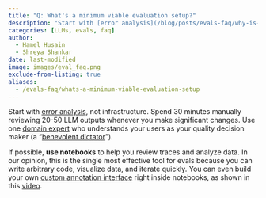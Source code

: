 ```yaml
---
title: "Q: What's a minimum viable evaluation setup?"
description: "Start with [error analysis](/blog/posts/evals-faq/why-is-error-analysis-so-important-in-llm-evals-and-how-is-it-performed.html), not infrastructure"
categories: [LLMs, evals, faq]
author: 
  - Hamel Husain
  - Shreya Shankar
date: last-modified
image: images/eval_faq.png
exclude-from-listing: true
aliases:
  - /evals-faq/whats-a-minimum-viable-evaluation-setup
---
```


Start with [error analysis](/blog/posts/evals-faq/why-is-error-analysis-so-important-in-llm-evals-and-how-is-it-performed.html), not infrastructure. Spend 30 minutes manually reviewing 20-50 LLM outputs whenever you make significant changes. Use one [domain expert](/blog/posts/evals-faq/how-many-people-should-annotate-my-llm-outputs.html) who understands your users as your quality decision maker (a "[benevolent dictator](/blog/posts/evals-faq/how-many-people-should-annotate-my-llm-outputs.html)").

If possible, **use notebooks** to help you review traces and analyze data. In our opinion, this is the single most effective tool for evals because you can write arbitrary code, visualize data, and iterate quickly. You can even build your own [custom annotation interface](/blog/posts/evals-faq/what-makes-a-good-custom-interface-for-reviewing-llm-outputs.html) right inside notebooks, as shown in this [video](https://youtu.be/aqKUwPKBkB0?si=5KDmMQnRzO_Ce9xH).